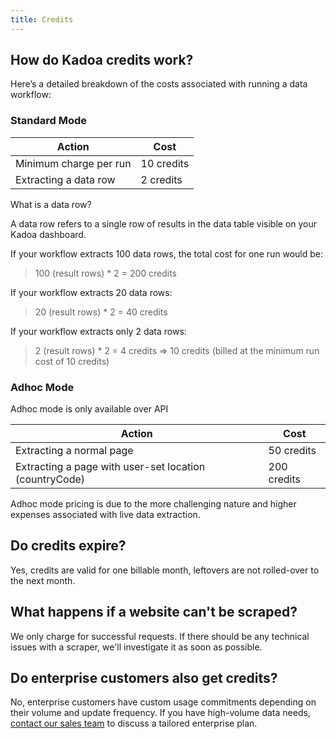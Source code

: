 ```yaml
---
title: Credits
---
```


## How do Kadoa credits work?

Here’s a detailed breakdown of the costs associated with running a data workflow:

### Standard Mode

| Action                       | Cost          |
| ---------------------------- | ------------- |
| Minimum charge per run       | 10 credits    |
| Extracting a data row        | 2 credits     |

What is a data row?

A data row refers to a single row of results in the data table visible on your Kadoa dashboard.

If your workflow extracts 100 data rows, the total cost for one run would be:

> 100 (result rows) * 2 = 200 credits

If your workflow extracts 20 data rows:

> 20 (result rows) * 2 = 40 credits

If your workflow extracts only 2 data rows:

> 2 (result rows) * 2 = 4 credits => 10 credits (billed at the minimum run cost of 10 credits)

### Adhoc Mode

Adhoc mode is only available over API

| Action                                                 | Cost          |
| ------------------------------------------------------ | ------------- |
| Extracting a normal page                               | 50 credits    |
| Extracting a page with user-set location (countryCode) | 200 credits   |

Adhoc mode pricing is due to the more challenging nature and higher expenses associated with live data extraction.

## Do credits expire?

Yes, credits are valid for one billable month, leftovers are not rolled-over to the next month.

## What happens if a website can't be scraped?

We only charge for successful requests. If there should be any technical issues with a scraper, we'll investigate it as soon as possible.

## Do enterprise customers also get credits?

No, enterprise customers have custom usage commitments depending on their volume and update frequency.
If you have high-volume data needs, [contact our sales team](https://www.kadoa.com/pricing/enterprise) to discuss a tailored enterprise plan.
